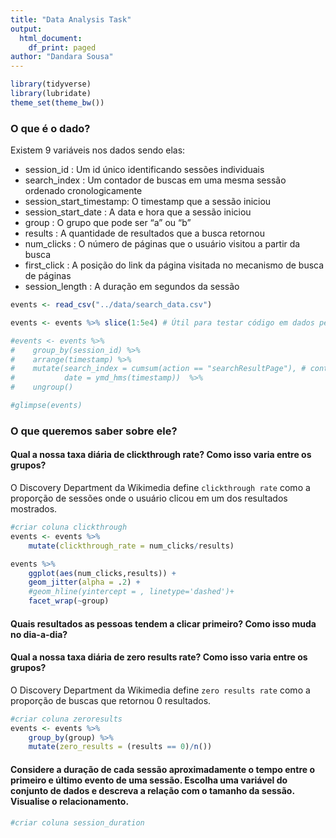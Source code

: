 ```yaml
---
title: "Data Analysis Task"
output:
  html_document:
    df_print: paged
author: "Dandara Sousa"
---
```



```r
library(tidyverse)
library(lubridate)
theme_set(theme_bw())
```

### O que é o dado?

Existem 9 variáveis nos dados sendo elas:

* session_id : Um id único identificando sessões individuais
* search_index : Um contador de buscas em uma mesma sessão ordenado cronologicamente
* session_start_timestamp: O timestamp que a sessão iniciou
* session_start_date : A data e hora que a sessão iniciou
* group : O grupo que pode ser "a" ou "b"
* results : A quantidade de resultados que a busca retornou
* num_clicks : O número de páginas que o usuário visitou a partir da busca
* first_click : A posição do link da página visitada no mecanismo de busca de páginas
* session_length : A duração em segundos da sessão

```r
events <- read_csv("../data/search_data.csv")

events <- events %>% slice(1:5e4) # Útil para testar código em dados pequenos. Comente na hora de processá-los para valer.

#events <- events %>% 
#    group_by(session_id) %>% 
#    arrange(timestamp) %>% 
#    mutate(search_index = cumsum(action == "searchResultPage"), # contador de buscas na sessão.
#           date = ymd_hms(timestamp))  %>% 
#    ungroup()

#glimpse(events)
```


### O que queremos saber sobre ele?

#### Qual a nossa taxa diária de clickthrough rate? Como isso varia entre os grupos?
O Discovery Department da Wikimedia define `clickthrough rate` como a proporção de sessões onde o usuário clicou em um dos resultados mostrados.
```r
#criar coluna clickthrough
events <- events %>%
    mutate(clickthrough_rate = num_clicks/results)

events %>%
    ggplot(aes(num_clicks,results)) +
    geom_jitter(alpha = .2) + 
    #geom_hline(yintercept = , linetype='dashed')+
    facet_wrap(~group)
```


#### Quais resultados as pessoas tendem a clicar primeiro? Como isso muda no dia-a-dia?
    
#### Qual a nossa taxa diária de zero results rate? Como isso varia entre os grupos?
O Discovery Department da Wikimedia define `zero results rate` como a proporção de buscas que retornou 0 resultados.
```r
#criar coluna zeroresults
events <- events %>%
    group_by(group) %>%
    mutate(zero_results = (results == 0)/n())
```

#### Considere a duração de cada sessão aproximadamente o tempo entre o primeiro e último evento de uma sessão. Escolha uma variável do conjunto de dados e descreva a relação com o tamanho da sessão. Visualise o relacionamento.

```r
#criar coluna session_duration
```

